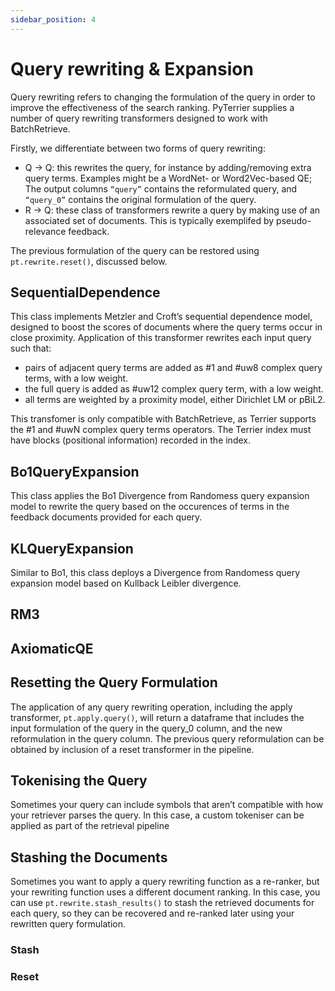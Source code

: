 ```yaml
---
sidebar_position: 4
---
```



# Query rewriting & Expansion

Query rewriting refers to changing the formulation of the query in order to improve the effectiveness of the search ranking. 
PyTerrier supplies a number of query rewriting transformers designed to work with BatchRetrieve.

Firstly, we differentiate between two forms of query rewriting:
- Q -> Q: this rewrites the query, for instance by adding/removing extra query terms. Examples might be a WordNet- or Word2Vec-based QE; The output columns `“query”` contains the reformulated query, and `“query_0”` contains the original formulation of the query.
- R -> Q: these class of transformers rewrite a query by making use of an associated set of documents. This is typically exemplifed by pseudo-relevance feedback.

The previous formulation of the query can be restored using `pt.rewrite.reset()`, discussed below.

## SequentialDependence

This class implements Metzler and Croft’s sequential dependence model, designed to boost the scores of documents where the query terms occur in close proximity. Application of this transformer rewrites each input query such that:
- pairs of adjacent query terms are added as #1 and #uw8 complex query terms, with a low weight.
- the full query is added as #uw12 complex query term, with a low weight.
- all terms are weighted by a proximity model, either Dirichlet LM or pBiL2.

This transfomer is only compatible with BatchRetrieve, as Terrier supports the #1 and #uwN complex query terms operators. The Terrier index must have blocks (positional information) recorded in the index.


<InteractiveFeature 
    apiUrl='http://localhost:8080/rewrite/sequential-dependence'
/>

## Bo1QueryExpansion

This class applies the Bo1 Divergence from Randomess query expansion model to rewrite the query based on the occurences of terms in the feedback documents provided for each query. 

<InteractiveFeature  
    apiUrl='http://localhost:8080/rewrite/bo1'
/>

## KLQueryExpansion

Similar to Bo1, this class deploys a Divergence from Randomess query expansion model based on Kullback Leibler divergence.

<InteractiveFeature  
    apiUrl='http://localhost:8080/rewrite/kl'
/>

## RM3

<InteractiveFeature 
    apiUrl='http://localhost:8080/rewrite/rm3'
/>

## AxiomaticQE

<InteractiveFeature 
    apiUrl='http://localhost:8080/rewrite/axiomatic'
/>

## Resetting the Query Formulation

The application of any query rewriting operation, including the apply transformer, `pt.apply.query()`, will return a dataframe that includes the input formulation of the query in the query_0 column, and the new reformulation in the query column. The previous query reformulation can be obtained by inclusion of a reset transformer in the pipeline.

<InteractiveFeature 
    apiUrl='http://localhost:8080/rewrite/reset'
/>

## Tokenising the Query

Sometimes your query can include symbols that aren’t compatible with how your retriever parses the query. In this case, a custom tokeniser can be applied as part of the retrieval pipeline

<InteractiveFeature 
    apiUrl='http://localhost:8080/rewrite/tokenise'
/>

## Stashing the Documents

Sometimes you want to apply a query rewriting function as a re-ranker, but your rewriting function uses a different document ranking. In this case, you can use `pt.rewrite.stash_results()` to stash the retrieved documents for each query, so they can be recovered and re-ranked later using your rewritten query formulation.

### Stash
<InteractiveFeature 
    apiUrl='http://localhost:8080/rewrite/stash'
/>
### Reset
<InteractiveFeature 
    apiUrl='http://localhost:8080/rewrite/reset-stash'
/>
